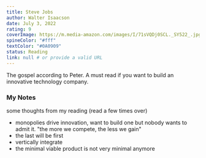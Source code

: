 ```yaml
---
title: Steve Jobs
author: Walter Isaacson
date: July 3, 2022
rating: 9
coverImage: https://m.media-amazon.com/images/I/71sVQDj0SCL._SY522_.jpg
spineColor: "#fff"
textColor: "#0A0909"
status: Reading
link: null # or provide a valid URL
---
```


The gospel according to Peter. A must read if you want to build an innovative technology company.


### My Notes

some thoughts from my reading (read a few times over)

- monopolies drive innovation, want to build one but nobody wants to admit it. "the more we compete, the less we gain"
- the last will be first 
- vertically integrate 
- the minimal viable product is not very minimal anymore


